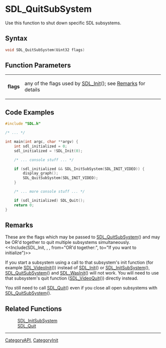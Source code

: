 
= SDL_QuitSubSystem =
Use this function to shut down specific SDL subsystems.


== Syntax ==
<syntaxhighlight lang='c++'>
void SDL_QuitSubSystem(Uint32 flags)
</syntaxhighlight>

== Function Parameters ==
{|
|'''flags'''
|any of the flags used by [[SDL_Init]](); see [[#flags|Remarks]] for details
|}

== Code Examples ==
<syntaxhighlight lang='c++'>
#include "SDL.h"

/* ... */

int main(int argc, char **argv) {
    int sdl_initialized = 0;
    sdl_initialized = !SDL_Init(0);

    /* ... console stuff ... */

    if (sdl_initialized && SDL_InitSubSystem(SDL_INIT_VIDEO)) {
        display_graph();
        SDL_QuitSubSystem(SDL_INIT_VIDEO);
    }

    /* ... more console stuff ... */

    if (sdl_initialized) SDL_Quit();
    return 0;
}
</syntaxhighlight>

== Remarks ==
<span id="flags"></span>These are the flags which may be passed to [[SDL_QuitSubSystem]]() and may be OR'd together to quit multiple subsystems simultaneously.
<<Include(SDL_Init, , , from="OR'd together:", to="If you want to initialize")>>

If you start a subsystem using a call to that subsystem's init function (for example [[SDL_VideoInit]]()) instead of [[SDL_Init]]() or [[SDL_InitSubSystem]](), [[SDL_QuitSubSystem]]() and [[SDL_WasInit]]() will not work.  You will need to use that subsystem's quit function ([[SDL_VideoQuit]]()) directly instead.

You still need to call [[SDL_Quit]]() even if you close all open subsystems with [[SDL_QuitSubSystem]]().

== Related Functions ==
:[[SDL_InitSubSystem]]
:[[SDL_Quit]]

----
[[CategoryAPI]], [[CategoryInit]]
